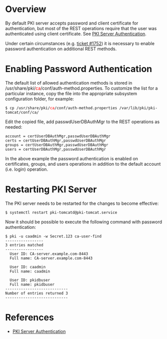 = Overview =

By default PKI server accepts password and client certificate for authentication, but most of the REST operations require that the user was authenticated using client certificate. See [[PKI Server Authentication]].

Under certain circumstances (e.g. [https://pagure.io/dogtagpki/issue/1752 ticket #1752]) it is necessary to enable password authentication on additional REST methods.

= Enabling Password Authentication =

The default list of allowed authentication methods is stored in /usr/share/pki/<font color="red">ca</font>/conf/auth-method.properties. To customize the list for a particular instance, copy the file into the appropriate subsystem configuration folder, for example:

 $ cp /usr/share/pki/<font color="red">ca</font>/conf/auth-method.properties /var/lib/pki/pki-tomcat/conf/ca/

Edit the copied file, add passwdUserDBAuthMgr to the REST operations as needed:

<pre>
account = certUserDBAuthMgr,passwdUserDBAuthMgr
certs = certUserDBAuthMgr,passwdUserDBAuthMgr
groups = certUserDBAuthMgr,passwdUserDBAuthMgr
users = certUserDBAuthMgr,passwdUserDBAuthMgr
</pre>

In the above example the password authentication is enabled on certificates, groups, and users operations in addition to the default account (i.e. login) operation.

= Restarting PKI Server =

The PKI server needs to be restarted for the changes to become effective:

<pre>
$ systemctl restart pki-tomcatd@pki-tomcat.service
</pre>

Now it should be possible to execute the following command with password authentication:

<pre>
$ pki -u caadmin -w Secret.123 ca-user-find
-----------------
3 entries matched
-----------------
  User ID: CA-server.example.com-8443
  Full name: CA-server.example.com-8443

  User ID: caadmin
  Full name: caadmin

  User ID: pkidbuser
  Full name: pkidbuser
----------------------------
Number of entries returned 3
----------------------------
</pre>

= References =

* [[PKI Server Authentication]]